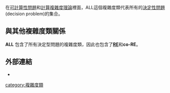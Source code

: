 {{unreferenced|time=2011-03-21T12:18:20+00:00}}
在[[可計算性問題|可計算性問題]]和[[計算複雜度理論|計算複雜度理論]]裡面，ALL這個複雜度類代表所有的[[決定性問題|決定性問題]](decision problem)的集合。

==與其他複雜度類關係==
'''ALL''' 包含了所有決定型問題的複雜度類，因此也包含了'''[[RE_(複雜度)|RE]]'''和'''co-RE'''。

==外部連結==
* {{CZoo|Class ALL|A#all}}


{{複雜度類}}


[[category:複雜度類|category:複雜度類]]